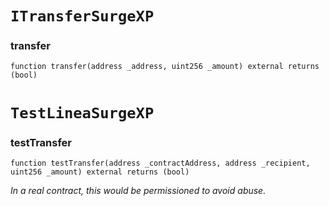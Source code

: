 # `ITransferSurgeXP`

### transfer

```solidity
function transfer(address _address, uint256 _amount) external returns (bool)
```

# `TestLineaSurgeXP`

### testTransfer

```solidity
function testTransfer(address _contractAddress, address _recipient, uint256 _amount) external returns (bool)
```

_In a real contract, this would be permissioned to avoid abuse._


